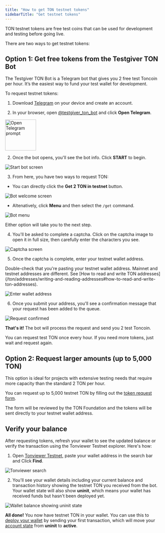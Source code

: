 ```yaml
---
title: "How to get TON testnet tokens"
sidebarTitle: "Get testnet tokens"
---
```



TON testnet tokens are free test coins that can be used for development and testing before going live.

There are two ways to get testnet tokens:

## Option 1: Get free tokens from the Testgiver TON Bot

The Testgiver TON Bot is a Telegram bot that gives you 2 free test Toncoin per hour. It’s the easiest way to fund your test wallet for development.

To request testnet tokens:

1. Download [Telegram](https://telegram.org/) on your device and create an account.

2. In your browser, open [@testgiver\_ton\_bot](https://t.me/testgiver_ton_bot) and click **Open Telegram**.

<Image
  src="/resources/images/fund-wallet/open-telegram-light.png"
  darkSrc="/resources/images/fund-wallet/open-telegram-dark.png"
  height="100"
  alt="Open Telegram prompt"
/>

2. Once the bot opens, you'll see the bot info. Click **START** to begin.

<Image
  src="/resources/images/fund-wallet/start-bot-light.png"
  darkSrc="/resources/images/fund-wallet/start-bot-dark.png"
  alt="Start bot screen"
/>

3. From here, you have two ways to request TON:

- You can directly click the **Get 2 TON in testnet** button.

<Image
  src="/resources/images/fund-wallet/bot-welcome-light.png"
  darkSrc="/resources/images/fund-wallet/bot-welcome-dark.png"
  alt="Bot welcome screen"
/>

- Altenatively, click **Menu** and then select the `/get` command.

<Image
  src="/resources/images/fund-wallet/menu-light.png"
  darkSrc="/resources/images/fund-wallet/menu-dark.png"
  alt="Bot menu"
/>

Either option will take you to the next step.

4. You'll be asked to complete a captcha. Click on the captcha image to open it in full size, then carefully enter the characters you see.

<Image
  src="/resources/images/fund-wallet/captcha-light.png"
  darkSrc="/resources/images/fund-wallet/captcha-dark.png"
  alt="Captcha screen"
/>

5. Once the captcha is complete, enter your testnet wallet address.

<Aside
  type="caution"
>
  Double-check that you're pasting your testnet wallet address. Mainnet and testnet addresses are different. See [How to read and write TON addresses](/ton/addresses/writing-and-reading-addresses#how-to-read-and-write-ton-addresses).
</Aside>

<Image
  src="/resources/images/fund-wallet/enter-address-light.png"
  darkSrc="/resources/images/fund-wallet/enter-address-dark.png"
  alt="Enter wallet address"
/>

6. Once you submit your address, you'll see a confirmation message that your request has been added to the queue.

<Image
  src="/resources/images/fund-wallet/request-confirmed-light.png"
  darkSrc="/resources/images/fund-wallet/request-confirmed-dark.png"
  alt="Request confirmed"
/>

**That's it!** The bot will process the request and send you 2 test Toncoin.

<Aside type="note">You can request test TON once every hour. If you need more tokens, just wait and request again.</Aside>

## Option 2: Request larger amounts (up to 5,000 TON)

This option is ideal for projects with extensive testing needs that require more capacity than the standard 2 TON per hour.

You can request up to 5,000 testnet TON by filling out the [token request form](https://builders.ton.org/profile/projects/new?applicationSlug=testnet-form).

The form will be reviewed by the TON Foundation and the tokens will be sent directly to your testnet wallet address.

## Verify your balance

After requesting tokens, refresh your wallet to see the updated balance or verify the transaction using the Tonviewer Testnet explorer. Here's how: 

1. Open [Tonviewer Testnet](https://testnet.tonviewer.com/), paste your wallet address in the search bar and Click **Find**.

<Image
  src="/resources/images/fund-wallet/tonviewer-light.png"
  darkSrc="/resources/images/fund-wallet/tonviewer-dark.png"
  alt="Tonviewer search"
/>

2. You'll see your wallet details including your current balance and transaction history showing the testnet TON you received from the bot. Your wallet state will also show **uninit**, which means your wallet has received funds but hasn't been deployed yet.

<Image
  src="/resources/images/fund-wallet/account-uninit-light.png"
  darkSrc="/resources/images/fund-wallet/account-uninit-dark.png"
  alt="Wallet balance showing uninit state"
/>

**All done!** You now have testnet TON in your wallet. You can use this to [deploy your wallet](/wallet-apps/overview) by sending your first transaction, which will move your [account state](/ton/statuses#status-variety) from **uninit** to **active**.